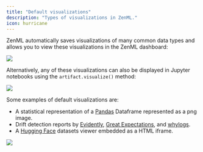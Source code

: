```yaml
---
title: "Default visualizations"
description: "Types of visualizations in ZenML."
icon: hurricane
---
```


ZenML automatically saves visualizations of many common data types and allows you to view these visualizations in the ZenML dashboard:
<Frame caption="A simple artifact exchange between two pipelines">
  <img src="/_assets/how-to/stack-56.webp"/>
</Frame>

Alternatively, any of these visualizations can also be displayed in Jupyter notebooks using the `artifact.visualize()` method:
<Frame caption="output.visualize() Output">
  <img src="/_assets/how-to/stack-57.avif"/>
</Frame>

Some examples of default visualizations are:

* A statistical representation of a [Pandas](https://pandas.pydata.org/docsversions/0.66.0/reference/api/pandas.DataFrame.html) Dataframe represented as a png image.
* Drift detection reports by [Evidently](v/0.66.0/stack-components/data-validators/evidently), [Great Expectations](v/0.66.0/stack-components/data-validators/great-expectations), and [whylogs](v/0.66.0/stack-components/data-validators/whylogs).
* A [Hugging Face](https://zenml.io/integrations/huggingface) datasets viewer embedded as a HTML iframe.
<Frame caption="output.visualize() output for the Hugging Face datasets viewer">
  <img src="/_assets/how-to/stack-58.gif"/>
</Frame>


